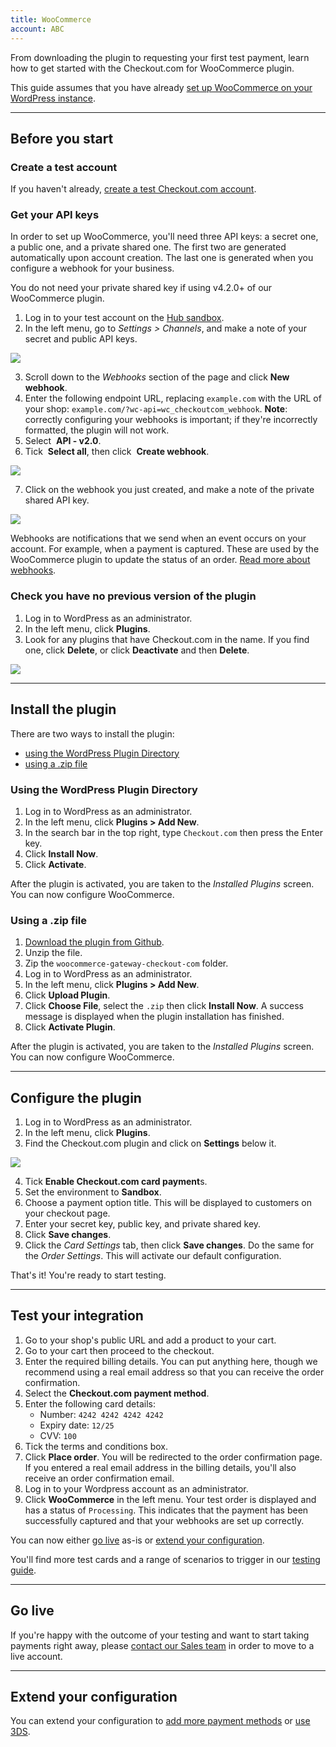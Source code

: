 ```yaml
---
title: WooCommerce
account: ABC
---
```


From downloading the plugin to requesting your first test payment, learn how to get started with the Checkout.com for WooCommerce plugin.

<TipBox variant="info">

This guide assumes that you have already [set up WooCommerce on your WordPress instance](https://docs.woocommerce.com/document/installing-uninstalling-woocommerce/).

</TipBox>

---

## Before you start

### Create a test account

If you haven't already, [create a test Checkout.com account](https://www.checkout.com/get-test-account).

### Get your API keys

In order to set up WooCommerce, you'll need three API keys: a secret one, a public one, and a private shared one. The first two are generated automatically upon account creation. The last one is generated when you configure a webhook for your business.

<TipBox variant="info">

You do not need your private shared key if using v4.2.0+ of our WooCommerce plugin.

</TipBox>

1.  Log in to your test account on the [Hub sandbox](https://sandbox.checkout.com/).
2.  In the left menu, go to *Settings > Channels*, and make a note of your secret and public API keys.

<img maxWidth={800} src="/docs/Integrate/channel_settings.png" />

3.  Scroll down to the *Webhooks* section of the page and click **New webhook**.
4.  Enter the following endpoint URL, replacing `example.com` with the URL of your shop: `example.com/?wc-api=wc_checkoutcom_webhook`. **Note**: correctly configuring your webhooks is important; if they're incorrectly formatted, the plugin will not work.
5.  Select  **API - v2.0**.
6.  Tick  **Select all**, then click  **Create webhook**.

<img maxWidth={300} src="/docs/Integrate/WooCommerce/Screenshot+2021-03-01+at+16.07.05.png" />

7.  Click on the webhook you just created, and make a note of the private shared API key.

<img maxWidth={400} src="/docs/Integrate/WooCommerce/webhook_woocommerce.png" />
<TipBox variant="info">

Webhooks are notifications that we send when an event occurs on your account. For example, when a payment is captured. These are used by the WooCommerce plugin to update the status of an order. [Read more about webhooks](/reporting-and-insights/webhooks).

</TipBox>

### Check you have no previous version of the plugin

1.  Log in to WordPress as an administrator.
2.  In the left menu, click **Plugins**.
3.  Look for any plugins that have Checkout.com in the name. If you find one, click **Delete**, or click **Deactivate** and then **Delete**.

<img maxWidth={700} src="/docs/Integrate/WooCommerce/woocommerce_deactivate_plugin.png" />

---

## Install the plugin

There are two ways to install the plugin:

- [using the WordPress Plugin Directory](#Using_the_WordPress_Plugin_Directory)
- [using a .zip file](#Using_a_.zip_file)

### Using the WordPress Plugin Directory 

1.  Log in to WordPress as an administrator.
2.  In the left menu, click **Plugins > Add New**.
3.  In the search bar in the top right, type `Checkout.com` then press the Enter key.
4.  Click **Install Now**.
5.  Click **Activate**.

After the plugin is activated, you are taken to the *Installed Plugins* screen. You can now configure WooCommerce.

### Using a .zip file

1.  [Download the plugin from Github](https://github.com/CKOTech/checkout-woocommerce-plugin).
2.  Unzip the file.
3.  Zip the `woocommerce-gateway-checkout-com` folder.
4.  Log in to WordPress as an administrator.
5.  In the left menu, click **Plugins > Add New**.
6.  Click **Upload Plugin**.
7.  Click **Choose File**, select the `.zip` then click **Install Now**. A success message is displayed when the plugin installation has finished.
8.  Click **Activate Plugin**.

After the plugin is activated, you are taken to the *Installed Plugins* screen. You can now configure WooCommerce.

---

## Configure the plugin

1.  Log in to WordPress as an administrator.
2.  In the left menu, click **Plugins**.
3.  Find the Checkout.com plugin and click on **Settings** below it.

<img maxWidth={700} src="/docs/Integrate/WooCommerce/woocommerce_plugin_settings.png" />

4.  Tick **Enable Checkout.com card payment**s.
5.  Set the environment to **Sandbox**.
6.  Choose a payment option title. This will be displayed to customers on your checkout page.
7.  Enter your secret key, public key, and private shared key.
8.  Click **Save changes**.
9.  Click the *Card Settings* tab, then click **Save changes**. Do the same for the *Order Settings*. This will activate our default configuration.

That's it! You're ready to start testing.

---

## Test your integration

1.  Go to your shop's public URL and add a product to your cart.
2.  Go to your cart then proceed to the checkout.
3.  Enter the required billing details. You can put anything here, though we recommend using a real email address so that you can receive the order confirmation.
4.  Select the **Checkout.com payment method**.
5.  Enter the following card details:
    - Number: `4242 4242 4242 4242`
    - Expiry date: `12/25`
    - CVV: `100`
6.  Tick the terms and conditions box.
7.  Click **Place order**. You will be redirected to the order confirmation page. If you entered a real email address in the billing details, you'll also receive an order confirmation email.
8.  Log in to your Wordpress account as an administrator.
9.  Click **WooCommerce** in the left menu. Your test order is displayed and has a status of `Processing`. This indicates that the payment has been successfully captured and that your webhooks are set up correctly.

<TipBox variant="tip">

You can now either [go live](#Go_live) as-is or [extend your configuration](#Extend_your_configuration).

</TipBox>
<TipBox variant="info" title="Further testing">

You'll find more test cards and a range of scenarios to trigger in our [testing guide](/testing).

</TipBox>

---

## Go live

If you're happy with the outcome of your testing and want to start taking payments right away, please [contact our Sales team](https://checkout.com/contact-sales) in order to move to a live account.

---

## Extend your configuration

You can extend your configuration to [add more payment methods](/integrate/e-commerce-platforms/woocommerce/go-further-with-woocommerce#Add_more_payment_methods) or [use 3DS](/integrate/e-commerce-platforms/woocommerce/go-further-with-woocommerce#Enable_3D_Secure_payments).
